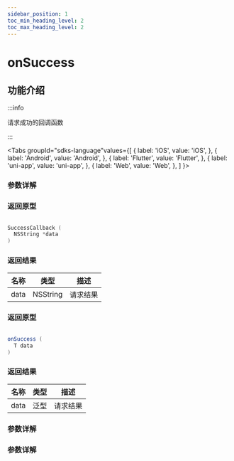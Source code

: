 ```yaml
---
sidebar_position: 1
toc_min_heading_level: 2
toc_max_heading_level: 2
---
```


# onSuccess

## 功能介绍

:::info

请求成功的回调函数

:::

<Tabs
groupId="sdks-language"values={[
{ label: 'iOS', value: 'iOS', },
{ label: 'Android', value: 'Android', },
{ label: 'Flutter', value: 'Flutter', },
{ label: 'uni-app', value: 'uni-app', },
{ label: 'Web', value: 'Web', },
]
}>

<TabItem value="Flutter">

### 参数详解

</TabItem>

<TabItem value="iOS">

### 返回原型

```swift showLineNumbers

SuccessCallback (
  NSString *data
)

```

### 返回结果

| 名称 | 类型     | 描述     |
| ---- | -------- | -------- |
| data | NSString | 请求结果 |

</TabItem>

<TabItem value="Android">

### 返回原型

```Java showLineNumbers

onSuccess (
  T data
)

```

### 返回结果

| 名称 | 类型     | 描述     |
| ---- | -------- | -------- |
| data | 泛型 | 请求结果 |

</TabItem>

<TabItem value="Web">

### 参数详解

</TabItem>

<TabItem value="uni-app">

### 参数详解

</TabItem>

</Tabs>
